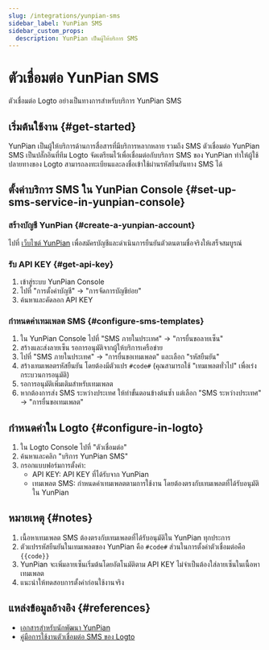 ```yaml
---
slug: /integrations/yunpian-sms
sidebar_label: YunPian SMS
sidebar_custom_props:
  description: YunPian เป็นผู้ให้บริการ SMS
---
```



# ตัวเชื่อมต่อ YunPian SMS

ตัวเชื่อมต่อ Logto อย่างเป็นทางการสำหรับบริการ YunPian SMS

<GuideTip />

## เริ่มต้นใช้งาน \{#get-started}

YunPian เป็นผู้ให้บริการด้านการสื่อสารที่มีบริการหลากหลาย รวมถึง SMS ตัวเชื่อมต่อ YunPian SMS เป็นปลั๊กอินที่ทีม Logto จัดเตรียมไว้เพื่อเชื่อมต่อกับบริการ SMS ของ YunPian ทำให้ผู้ใช้ปลายทางของ Logto สามารถลงทะเบียนและลงชื่อเข้าใช้ผ่านรหัสยืนยันทาง SMS ได้

## ตั้งค่าบริการ SMS ใน YunPian Console \{#set-up-sms-service-in-yunpian-console}

### สร้างบัญชี YunPian \{#create-a-yunpian-account}

ไปที่ [เว็บไซต์ YunPian](https://www.yunpian.com/) เพื่อสมัครบัญชีและดำเนินการยืนยันตัวตนตามชื่อจริงให้เสร็จสมบูรณ์

### รับ API KEY \{#get-api-key}

1. เข้าสู่ระบบ YunPian Console
2. ไปที่ "การตั้งค่าบัญชี" -> "การจัดการบัญชีย่อย"
3. ค้นหาและคัดลอก API KEY

### กำหนดค่าเทมเพลต SMS \{#configure-sms-templates}

1. ใน YunPian Console ไปที่ "SMS ภายในประเทศ" -> "การยื่นขอลายเซ็น"
2. สร้างและส่งลายเซ็น รอการอนุมัติจากผู้ให้บริการเครือข่าย
3. ไปที่ "SMS ภายในประเทศ" -> "การยื่นขอเทมเพลต" และเลือก "รหัสยืนยัน"
4. สร้างเทมเพลตรหัสยืนยัน โดยต้องมีตัวแปร `#code#` (คุณสามารถใช้ "เทมเพลตทั่วไป" เพื่อเร่งกระบวนการอนุมัติ)
5. รอการอนุมัติเพิ่มเติมสำหรับเทมเพลต
6. หากต้องการส่ง SMS ระหว่างประเทศ ให้ทำขั้นตอนข้างต้นซ้ำ แต่เลือก "SMS ระหว่างประเทศ" -> "การยื่นขอเทมเพลต"

## กำหนดค่าใน Logto \{#configure-in-logto}

1. ใน Logto Console ไปที่ "ตัวเชื่อมต่อ"
2. ค้นหาและคลิก "บริการ YunPian SMS"
3. กรอกแบบฟอร์มการตั้งค่า:
   - API KEY: API KEY ที่ได้รับจาก YunPian
   - เทมเพลต SMS: กำหนดค่าเทมเพลตตามการใช้งาน โดยต้องตรงกับเทมเพลตที่ได้รับอนุมัติใน YunPian

## หมายเหตุ \{#notes}

1. เนื้อหาเทมเพลต SMS ต้องตรงกับเทมเพลตที่ได้รับอนุมัติใน YunPian ทุกประการ
2. ตัวแปรรหัสยืนยันในเทมเพลตของ YunPian คือ `#code#` ส่วนในการตั้งค่าตัวเชื่อมต่อคือ `{{code}}`
3. YunPian จะเพิ่มลายเซ็นเริ่มต้นโดยอัตโนมัติตาม API KEY ไม่จำเป็นต้องใส่ลายเซ็นในเนื้อหาเทมเพลต
4. แนะนำให้ทดสอบการตั้งค่าก่อนใช้งานจริง

## แหล่งข้อมูลอ้างอิง \{#references}

- [เอกสารสำหรับนักพัฒนา YunPian](https://www.yunpian.com/official/document/sms/zh_CN/introduction_brief)
- [คู่มือการใช้งานตัวเชื่อมต่อ SMS ของ Logto](/connectors/sms-connectors)

